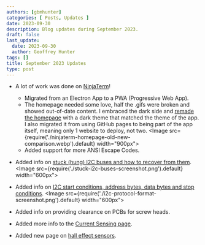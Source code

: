 ```yaml
---
authors: [gbmhunter]
categories: [ Posts, Updates ]
date: 2023-09-30
description: Blog updates during September 2023.
draft: false
last_update:
  date: 2023-09-30
  author: Geoffrey Hunter
tags: []
title: September 2023 Updates
type: post
---
```


* A lot of work was done on [NinjaTerm](https://ninjaterm.mbedded.ninja/)!
    * Migrated from an Electron App to a PWA (Progressive Web App).
    * The homepage needed some love, half the .gifs were broken and showed out-of-date content. I embraced the dark side and [remade the homepage](https://ninjaterm.mbedded.ninja/) with a dark theme that matched the theme of the app. I also migrated it from using GitHub pages to being part of the app itself, meaning only 1 website to deploy, not two.
    <Image src={require('./ninjaterm-homepage-old-new-comparison.webp').default} width="900px"></Image>
    * Added support for more ANSI Escape Codes.

* Added info on [stuck (hung) I2C buses and how to recover from them](/electronics/communication-protocols/i2c-communication-protocol/#stuck-i2c-buses).
    <Image src={require('./stuck-i2c-buses-screenshot.png').default} width="600px"></Image>

* Added info on [I2C start conditions, address bytes, data bytes and stop conditions](/electronics/communication-protocols/i2c-communication-protocol/#protocol-format).
    <Image src={require('./i2c-protocol-format-screenshot.png').default} width="600px"></Image>

* Added info on providing clearance on PCBs for screw heads.

* Added more info to the [Current Sensing page](/electronics/circuit-design/current-sensing/). 

* Added new page on [hall effect sensors](/electronics/components/hall-effect-sensors/).
